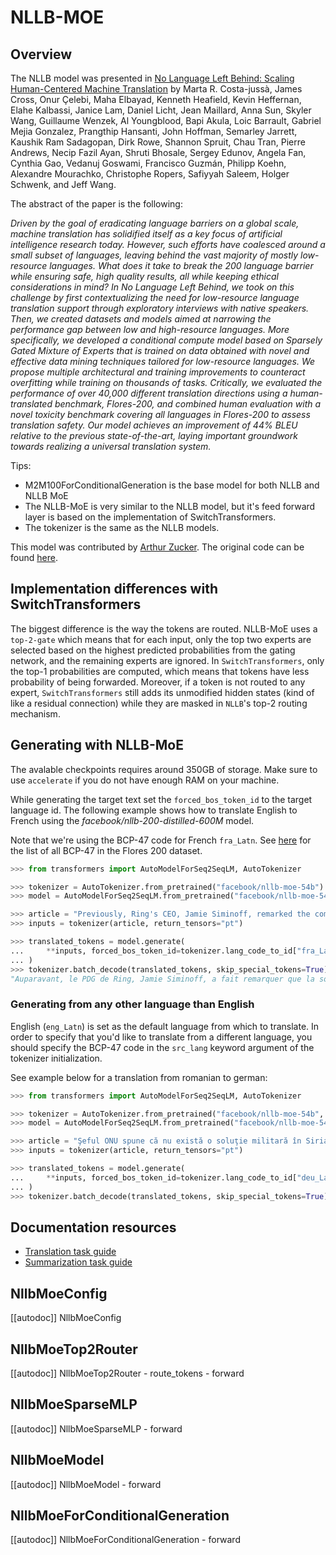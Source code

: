 <!--Copyright 2023 The HuggingFace Team. All rights reserved.

Licensed under the Apache License, Version 2.0 (the "License"); you may not use this file except in compliance with
the License. You may obtain a copy of the License at

http://www.apache.org/licenses/LICENSE-2.0

Unless required by applicable law or agreed to in writing, software distributed under the License is distributed on
an "AS IS" BASIS, WITHOUT WARRANTIES OR CONDITIONS OF ANY KIND, either express or implied. See the License for the
specific language governing permissions and limitations under the License.
-->

# NLLB-MOE


## Overview

The NLLB model was presented in [No Language Left Behind: Scaling Human-Centered Machine Translation](https://arxiv.org/abs/2207.04672) by Marta R. Costa-jussà, James Cross, Onur Çelebi,
Maha Elbayad, Kenneth Heafield, Kevin Heffernan, Elahe Kalbassi, Janice Lam, Daniel Licht, Jean Maillard, Anna Sun, Skyler Wang, Guillaume Wenzek, Al Youngblood, Bapi Akula,
Loic Barrault, Gabriel Mejia Gonzalez, Prangthip Hansanti, John Hoffman, Semarley Jarrett, Kaushik Ram Sadagopan, Dirk Rowe, Shannon Spruit, Chau Tran, Pierre Andrews,
Necip Fazil Ayan, Shruti Bhosale, Sergey Edunov, Angela Fan, Cynthia Gao, Vedanuj Goswami, Francisco Guzmán, Philipp Koehn, Alexandre Mourachko, Christophe Ropers,
Safiyyah Saleem, Holger Schwenk, and Jeff Wang.

The abstract of the paper is the following:

*Driven by the goal of eradicating language barriers on a global scale, machine translation has solidified itself as a key focus of artificial intelligence research today.
However, such efforts have coalesced around a small subset of languages, leaving behind the vast majority of mostly low-resource languages. What does it take to break the
200 language barrier while ensuring safe, high quality results, all while keeping ethical considerations in mind? In No Language Left Behind, we took on this challenge by
first contextualizing the need for low-resource language translation support through exploratory interviews with native speakers. Then, we created datasets and models aimed
at narrowing the performance gap between low and high-resource languages. More specifically, we developed a conditional compute model based on Sparsely Gated Mixture of
Experts that is trained on data obtained with novel and effective data mining techniques tailored for low-resource languages. We propose multiple architectural and training
improvements to counteract overfitting while training on thousands of tasks. Critically, we evaluated the performance of over 40,000 different translation directions using
a human-translated benchmark, Flores-200, and combined human evaluation with a novel toxicity benchmark covering all languages in Flores-200 to assess translation safety.
Our model achieves an improvement of 44% BLEU relative to the previous state-of-the-art, laying important groundwork towards realizing a universal translation system.*

Tips:

- M2M100ForConditionalGeneration is the base model for both NLLB and NLLB MoE
- The NLLB-MoE is very similar to the NLLB model, but it's feed forward layer is based on the implementation of SwitchTransformers.
- The tokenizer is the same as the NLLB models.

This model was contributed by [Arthur Zucker](https://huggingface.co/ArtZucker).
The original code can be found [here](https://github.com/facebookresearch/fairseq).

## Implementation differences with SwitchTransformers
The biggest difference is the way the tokens are routed. NLLB-MoE uses a `top-2-gate` which means that for each input, only the top two experts are selected based on the 
highest predicted probabilities from the gating network, and the remaining experts are ignored. In `SwitchTransformers`, only the top-1 probabilities are computed, 
which means that tokens have less probability of being forwarded. Moreover, if a token is not routed to any expert, `SwitchTransformers` still adds its unmodified hidden 
states (kind of like a residual connection) while they are masked in `NLLB`'s top-2 routing mechanism. 

## Generating with NLLB-MoE
The avalable checkpoints requires around 350GB of storage. Make sure to use `accelerate` if you do not have enough RAM on your machine.

While generating the target text set the `forced_bos_token_id` to the target language id. The following
example shows how to translate English to French using the *facebook/nllb-200-distilled-600M* model.

Note that we're using the BCP-47 code for French `fra_Latn`. See [here](https://github.com/facebookresearch/flores/blob/main/flores200/README.md#languages-in-flores-200)
for the list of all BCP-47 in the Flores 200 dataset.

```python
>>> from transformers import AutoModelForSeq2SeqLM, AutoTokenizer

>>> tokenizer = AutoTokenizer.from_pretrained("facebook/nllb-moe-54b")
>>> model = AutoModelForSeq2SeqLM.from_pretrained("facebook/nllb-moe-54b")

>>> article = "Previously, Ring's CEO, Jamie Siminoff, remarked the company started when his doorbell wasn't audible from his shop in his garage."
>>> inputs = tokenizer(article, return_tensors="pt")

>>> translated_tokens = model.generate(
...     **inputs, forced_bos_token_id=tokenizer.lang_code_to_id["fra_Latn"], max_length=50
... )
>>> tokenizer.batch_decode(translated_tokens, skip_special_tokens=True)[0]
"Auparavant, le PDG de Ring, Jamie Siminoff, a fait remarquer que la société avait commencé lorsque sa sonnette n'était pas audible depuis son magasin dans son garage."
```

### Generating from any other language than English

English (`eng_Latn`) is set as the default language from which to translate. In order to specify that you'd like to translate from a different language,
you should specify the BCP-47 code in the `src_lang` keyword argument of the tokenizer initialization.

See example below for a translation from romanian to german:

```python
>>> from transformers import AutoModelForSeq2SeqLM, AutoTokenizer

>>> tokenizer = AutoTokenizer.from_pretrained("facebook/nllb-moe-54b", src_lang="ron_Latn")
>>> model = AutoModelForSeq2SeqLM.from_pretrained("facebook/nllb-moe-54b")

>>> article = "Şeful ONU spune că nu există o soluţie militară în Siria"
>>> inputs = tokenizer(article, return_tensors="pt")

>>> translated_tokens = model.generate(
...     **inputs, forced_bos_token_id=tokenizer.lang_code_to_id["deu_Latn"], max_length=30
... )
>>> tokenizer.batch_decode(translated_tokens, skip_special_tokens=True)[0]
```

## Documentation resources

- [Translation task guide](./tasks/translation)
- [Summarization task guide](./tasks/summarization)


## NllbMoeConfig

[[autodoc]] NllbMoeConfig

## NllbMoeTop2Router

[[autodoc]] NllbMoeTop2Router
    - route_tokens
    - forward

## NllbMoeSparseMLP

[[autodoc]] NllbMoeSparseMLP
    - forward

## NllbMoeModel

[[autodoc]] NllbMoeModel
    - forward

## NllbMoeForConditionalGeneration

[[autodoc]] NllbMoeForConditionalGeneration
    - forward

